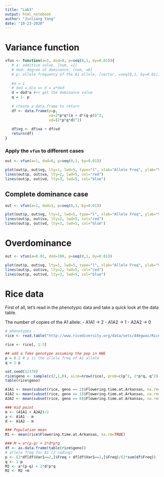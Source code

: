 ```yaml
---
title: "Lab3"
output: html_notebook
author: "Jinliang Yang"
date: "10-23-2020"
---
```


# Variance function

```r
vfun <- function(a=1, dod=0, p=seq(0,1, by=0.01)){
   # a: additive value, [num, =1]
   # dod: degree of dominance, [num, =0]
   # p: allele frequency of the A1 allele, [vector, =seq(0,1, by=0.01)]
   
   #a = 1
   # dod = d/a => d = a*dod
   d = dod*a #<< get the dominance value
   q = 1- p
   
   # create a data.frame to return
   df <- data.frame(p=p, 
                    va=2*p*q*(a + d*(q-p))^2, 
                    vd=(2*p*q*d)^2)
   
   df$vg <- df$va + df$vd
   return(df)
}
```


### Apply the `vfun` to different cases

```r
out <- vfun(a=1, dod=0, p=seq(0,1, by=0.01))

plot(out$p, out$vg, lty=1, lwd=5, type="l", xlab="Allele Freq", ylab="Variance", main="a=1, dod=0")
lines(out$p, out$va, lty=2, lwd=5, col="red")
lines(out$p, out$vd, lty=3, lwd=5, col="blue")
```

## Complete dominance case

```r
out <- vfun(a=1, dod=1, p=seq(0,1, by=0.01))

plot(out$p, out$vg, lty=1, lwd=5, type="l", xlab="Allele Freq", ylab="Variance", main="a=1, dod=1")
lines(out$p, out$va, lty=2, lwd=5, col="red")
lines(out$p, out$vd, lty=3, lwd=5, col="blue")
```

# Overdominance

```r
out <- vfun(a=0.01, dod=100, p=seq(0,1, by=0.01))

plot(out$p, out$vg, lty=1, lwd=5, type="l", xlab="Allele Freq", ylab="Variance", main="a=.01, dod=100")
lines(out$p, out$va, lty=2, lwd=5, col="red")
lines(out$p, out$vd, lty=3, lwd=5, col="blue")
```

# Rice data

First of all, let's read in the phenotypic data and take a quick look at the data table.

The number of copies of the A1 allele:
- A1A1 -> 2
- A1A2 -> 1
- A2A2 -> 0


```r
# phenotypes
rice <- read.table("http://www.ricediversity.org/data/sets/44kgwas/RiceDiversity_44K_Phenotypes_34traits_PLINK.txt", header=TRUE, stringsAsFactors = FALSE, sep = "\t")

rice <- rice[, 1:3]

## add a fake genotype assuming the pop in HWE
p = 0.2 # p is the allele freq of A1 allele
q = 1-p

set.seed(12378)
rice$geno <- sample(c(2,1,0), size=nrow(rice), prob=c(p^2, 2*p*q, q^2), replace=TRUE)
table(rice$geno)
```




```r
A1A1 <- mean(subset(rice, geno == 2)$Flowering.time.at.Arkansas, na.rm=TRUE)
A1A2 <- mean(subset(rice, geno == 1)$Flowering.time.at.Arkansas, na.rm=TRUE)
A2A2 <- mean(subset(rice, geno == 0)$Flowering.time.at.Arkansas, na.rm=TRUE)

### mid point
m <- (A1A1 + A2A2)/2
a <- A1A1 - m
d <- A1A2 - m

### Population mean
M1 <- mean(rice$Flowering.time.at.Arkansas, na.rm=TRUE)

### M = a*(p-q) + 2*d*p*q
df <- as.data.frame(table(rice$geno))
# allele freq for A1 (2 coding)
p <- (2*df[df$Var1==2,]$Freq + df[df$Var1==1,]$Freq)/(2*sum(df$Freq))
q <- 1-p
M2 <- a*(p-q) + 2*d*p*q
M2 <- M2 +m
```












